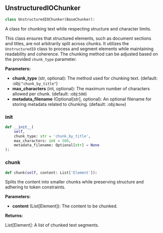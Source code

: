 <a id="camel.utils.chunker.uio_chunker"></a>

<a id="camel.utils.chunker.uio_chunker.UnstructuredIOChunker"></a>

## UnstructuredIOChunker

```python
class UnstructuredIOChunker(BaseChunker):
```

A class for chunking text while respecting structure and
character limits.

This class ensures that structured elements, such as document sections
and titles, are not arbitrarily split across chunks. It utilizes the
`UnstructuredIO` class to process and segment elements while maintaining
readability and coherence. The chunking method can be adjusted based on
the provided `chunk_type` parameter.

**Parameters:**

- **chunk_type** (str, optional): The method used for chunking text. (default: :obj:`"chunk_by_title"`)
- **max_characters** (int, optional): The maximum number of characters allowed per chunk. (default: :obj:`500`)
- **metadata_filename** (Optional[str], optional): An optional filename for storing metadata related to chunking. (default: :obj:`None`)

<a id="camel.utils.chunker.uio_chunker.UnstructuredIOChunker.__init__"></a>

### __init__

```python
def __init__(
    self,
    chunk_type: str = 'chunk_by_title',
    max_characters: int = 500,
    metadata_filename: Optional[str] = None
):
```

<a id="camel.utils.chunker.uio_chunker.UnstructuredIOChunker.chunk"></a>

### chunk

```python
def chunk(self, content: List['Element']):
```

Splits the content into smaller chunks while preserving
structure and adhering to token constraints.

**Parameters:**

- **content** (List[Element]): The content to be chunked.

**Returns:**

  List[Element]: A list of chunked text segments.
